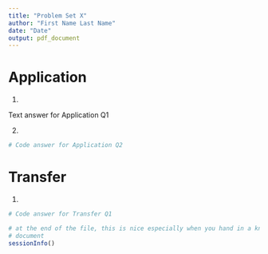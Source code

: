 ```yaml
---
title: "Problem Set X"
author: "First Name Last Name"
date: "Date"
output: pdf_document
---
```


# Application

1)

Text answer for Application Q1

2)

```r
# Code answer for Application Q2
```

# Transfer

1)

```r
# Code answer for Transfer Q1
```


```r
# at the end of the file, this is nice especially when you hand in a knitted
# document
sessionInfo()
```